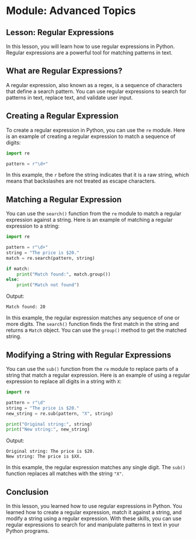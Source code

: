 # Module: Advanced Topics

## Lesson: Regular Expressions

In this lesson, you will learn how to use regular expressions in Python. Regular expressions are a powerful tool for matching patterns in text.

## What are Regular Expressions?

A regular expression, also known as a regex, is a sequence of characters that define a search pattern. You can use regular expressions to search for patterns in text, replace text, and validate user input.

## Creating a Regular Expression

To create a regular expression in Python, you can use the `re` module. Here is an example of creating a regular expression to match a sequence of digits:

```python
import re

pattern = r"\d+"
```

In this example, the `r` before the string indicates that it is a raw string, which means that backslashes are not treated as escape characters.

## Matching a Regular Expression

You can use the `search()` function from the `re` module to match a regular expression against a string. Here is an example of matching a regular expression to a string:

```python
import re

pattern = r"\d+"
string = "The price is $20."
match = re.search(pattern, string)

if match:
    print("Match found:", match.group())
else:
    print("Match not found")
```

Output:
```
Match found: 20
```

In this example, the regular expression matches any sequence of one or more digits. The `search()` function finds the first match in the string and returns a `Match` object. You can use the `group()` method to get the matched string.

## Modifying a String with Regular Expressions

You can use the `sub()` function from the `re` module to replace parts of a string that match a regular expression. Here is an example of using a regular expression to replace all digits in a string with `X`:

```python
import re

pattern = r"\d"
string = "The price is $20."
new_string = re.sub(pattern, "X", string)

print("Original string:", string)
print("New string:", new_string)
```

Output:
```
Original string: The price is $20.
New string: The price is $XX.
```

In this example, the regular expression matches any single digit. The `sub()` function replaces all matches with the string `"X"`.

## Conclusion

In this lesson, you learned how to use regular expressions in Python. You learned how to create a regular expression, match it against a string, and modify a string using a regular expression. With these skills, you can use regular expressions to search for and manipulate patterns in text in your Python programs.
